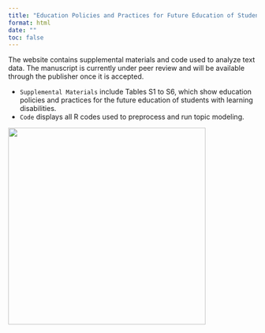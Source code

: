 ---
title: "Education Policies and Practices for Future Education of Students With Learning Disabilities in South Korea: Delphi Surveys and Topic Modeling"
format: html
date: ""
toc: false
---

The website contains supplemental materials and code used to analyze text data. The manuscript is currently under peer review and will be available through the publisher once it is accepted.

-   `Supplemental Materials` include Tables S1 to S6, which show education policies and practices for the future education of students with learning disabilities.
-   `Code` displays all R codes used to preprocess and run topic modeling.

![](images/main.png){fig-align="center" width="400"}
